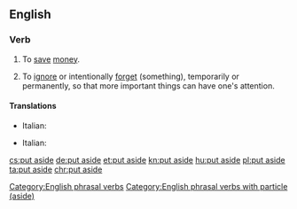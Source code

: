 ==English==

===Verb===
{{en-verb|puts aside|putting aside|put aside}}

# To [[save]] [[money]].
#: {{ux|en|I try to '''put''' a few dollars '''aside''' each week, just in case I need money in an emergency.}}
# To [[ignore]] or intentionally [[forget]] (something), temporarily or permanently, so that more important things can have one's attention.
#: {{ux|en|Let's '''put''' our differences '''aside''' for the moment, and get this project finished.}}

====Translations====
{{trans-top|save money}}
* Italian: {{t|it|mettere da parte}}
{{trans-mid}}
{{trans-bottom}}
{{trans-top|ignore or intentionally forget}}
* Italian: {{t|it|mettere da parte}}
{{trans-mid}}
{{trans-bottom}}


[[Category:English phrasal verbs]]
[[Category:English phrasal verbs with particle (aside)]]

[[cs:put aside]]
[[de:put aside]]
[[et:put aside]]
[[kn:put aside]]
[[hu:put aside]]
[[pl:put aside]]
[[ta:put aside]]
[[chr:put aside]]
